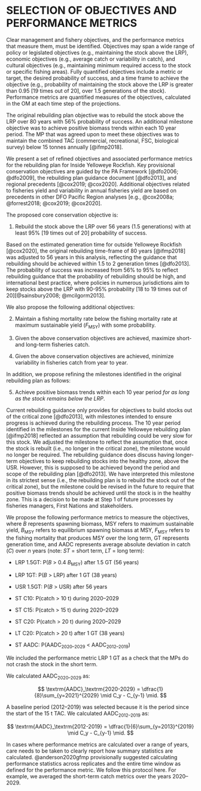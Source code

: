 # SELECTION OF OBJECTIVES AND PERFORMANCE METRICS  {#sec:objectives-metrics}

Clear management and fishery objectives, and the performance metrics that measure them, must be identified.
Objectives may span a wide range of policy or legislated objectives (e.g., maintaining the stock above the LRP), economic objectives (e.g., average catch or variability in catch), and cultural objectives (e.g., maintaining minimum required access to the stock or specific fishing areas).
Fully quantified objectives include a metric or target, the desired probability of success, and a time frame to achieve the objective (e.g., probability of maintaining the stock above the LRP is greater than 0.95 [19 times out of 20], over 1.5 generations of the stock).
Performance metrics are quantified measures of the objectives, calculated in the OM at each time step of the projections.

The original rebuilding plan objective was to
rebuild the stock above the LRP over 80 years with 56% probability of success. An additional milestone objective was to achieve positive biomass trends within each 10 year period.
The MP that was agreed upon to meet these objectives was to maintain the combined TAC (commercial, recreational, FSC, biological survey) below 15 tonnes annually [@ifmp2018].

We present a set of refined objectives and associated performance metrics for the rebuilding plan for Inside Yelloweye Rockfish.
Key provisional conservation objectives are guided by the PA Framework
[@dfo2006; @dfo2009], the rebuilding plan guidance document [@dfo2013], and regional precedents [@cox2019; @cox2020].
Additional objectives related to fisheries yield and variability in annual fisheries yield are based on precedents in other DFO Pacific Region analyses [e.g., @cox2008a; @forrest2018; @cox2019; @cox2020].

The proposed core conservation objective is:

1. Rebuild the stock above the LRP over 56 years (1.5 generations) with at least 95% [19 times out of 20] probability of success.

Based on the estimated generation time for outside Yelloweye Rockfish [@cox2020], the original rebuilding time-frame of 80 years [@ifmp2018] was adjusted to 56 years in this analysis, reflecting the guidance that rebuilding should be achieved within 1.5 to 2 generation times [@dfo2013].
The probability of success was increased from 56% to 95% to reflect rebuilding guidance that the probability of rebuilding should be high, and international best practice, where policies in numerous jurisdictions aim to keep stocks above the LRP with 90-95% probability [18 to 19 times out of 20][@sainsbury2008; @mcilgorm2013].

We also propose the following additional objectives:

2. Maintain a fishing mortality rate below the fishing mortality rate at maximum sustainable yield (*F*~MSY~) with some probability.

3. Given the above conservation objectives are achieved, maximize short- and long-term fisheries catch.

4. Given the above conservation objectives are achieved, minimize variability in fisheries catch from year to year.

In addition, we propose refining the milestones identified in the original rebuilding plan as follows:

5. Achieve positive biomass trends within each 10 year period *for as long as the stock remains below the LRP*.

Current rebuilding guidance only provides for objectives to build stocks out of the critical zone [@dfo2013], with milestones intended to ensure progress is achieved during the rebuilding process.
The 10 year period identified in the milestones for the current Inside Yelloweye rebuilding plan [@ifmp2018] reflected an assumption that rebuilding could be very slow for this stock.
We adjusted the milestone to reflect the assumption that, once the stock is rebuilt (i.e., no longer in the critical zone), the milestone would no longer be required.
The rebuilding guidance does discuss having longer-term objectives to keep rebuilding stocks into the healthy zone, above the USR.
However, this is supposed to be achieved beyond the period and scope of the rebuilding plan [@dfo2013].
We have interpreted this milestone in its strictest sense (i.e., the rebuilding plan is to rebuild the stock out of the critical zone), but the milestone could be revised in the future to require that positive biomass trends should be achieved until the stock is in the healthy zone.
This is a decision to be made at Step 1 of future processes by fisheries managers, First Nations and stakeholders.

We propose the following performance metrics to measure the objectives, where *B* represents spawning biomass, MSY refers to maximum sustainable yield, *B*~MSY~ refers to equilibrium spawning biomass at MSY, *F*~MSY~ refers to the fishing mortality that produces MSY over the long term, GT represents generation time, and AADC represents average absolute deviation in catch ($C$) over $n$ years (note: *ST* = short term, *LT* = long term):

* LRP 1.5GT: P(*B* > 0.4 *B*~MSY~) after 1.5 GT (56 years)
* LRP 1GT: P(*B* > LRP) after 1 GT (38 years)
* USR 1.5GT: P(*B* > USR) after 56 years

* ST C10: P(catch > 10 t) during 2020--2029
* ST C15: P(catch > 15 t) during 2020--2029
* ST C20: P(catch > 20 t) during 2020--2029
* LT C20: P(catch > 20 t) after 1 GT (38 years)
* ST AADC: P(AADC~2020--2029~ < AADC~2012--2019~)

We included the performance metric LRP 1 GT as a check that the MPs do not crash the stock in the short term.

We calculated AADC~2020--2029~ as:

$$
\textrm{AADC}_\textrm{2020-2029} = \dfrac{1}{8}\sum_{y=2021}^{2029} \mid C_y - C_{y-1} \mid.
$$

A baseline period (2012--2019) was selected because it is the period since the start of the 15 t TAC. We calculated AADC~2012--2019~ as:

$$
\textrm{AADC}_\textrm{2012-2019} = \dfrac{1}{6}\sum_{y=2013}^{2019} \mid C_y - C_{y-1} \mid.
$$

In cases where performance metrics are calculated over a range of years, care needs to be taken to clearly report how summary statistics are calculated.
@anderson2020gfmp provisionally suggested calculating performance statistics across replicates and the entire time window as defined for the performance metric.
We follow this protocol here.
For example, we averaged the short-term catch metrics over the years 2020--2029.
